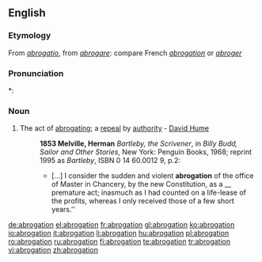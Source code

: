 ==English==

===Etymology===
From {{etyl|la}} ''[[abrogatio]]'', from ''[[abrogare]]'': compare French ''[[abrogation]]'' or ''[[abroger]]''

===Pronunciation===
*:{{rhymes|eɪʃǝn}}

===Noun===
{{en-noun}}
#The act of [[abrogating]]; a [[repeal]] by [[authority]] - [[w:David Hume|David Hume]]
#:'''1853 Melville, Herman''' ''Bartleby, the Scrivener'', in ''Billy Budd, Sailor and Other Stories'', New York: Penguin Books, 1968; reprint 1995 as ''Bartleby'', ISBN 0 14 60.0012 9, p.2:
#:* [...] I consider the sudden and violent '''abrogation''' of the office of Master in Chancery, by the new Constitution, as a __ premature act; inasmuch as I had counted on a life-lease of the profits, whereas I only received those of a few short years.''

[[de:abrogation]]
[[el:abrogation]]
[[fr:abrogation]]
[[gl:abrogation]]
[[ko:abrogation]]
[[io:abrogation]]
[[it:abrogation]]
[[li:abrogation]]
[[hu:abrogation]]
[[pl:abrogation]]
[[ro:abrogation]]
[[ru:abrogation]]
[[fi:abrogation]]
[[te:abrogation]]
[[tr:abrogation]]
[[vi:abrogation]]
[[zh:abrogation]]